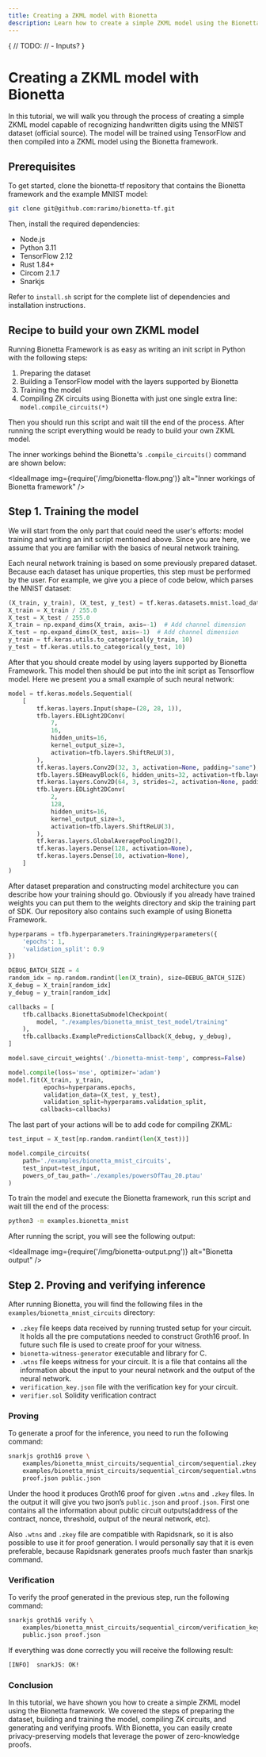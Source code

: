 ```yaml
---
title: Creating a ZKML model with Bionetta
description: Learn how to create a simple ZKML model using the Bionetta framework and use it for proving and verifying handwritten digit recognition.
---
```



{
    // TODO:
    // - Inputs?
}

# Creating a ZKML model with Bionetta

In this tutorial, we will walk you through the process of creating a simple ZKML model capable of recognizing handwritten digits using the MNIST dataset (<OutLink href="https://keras.io/api/datasets/mnist/">official source</OutLink>). The model will be trained using TensorFlow and then compiled into a ZKML model using the Bionetta framework.

## Prerequisites

To get started, clone the <OutLink href="">bionetta-tf</OutLink> repository that contains the Bionetta framework and the example MNIST model:

```bash
git clone git@github.com:rarimo/bionetta-tf.git
```

Then, install the required dependencies:

- Node.js
- Python 3.11
- TensorFlow 2.12
- Rust 1.84+
- Circom 2.1.7
- Snarkjs

Refer to <OutLink href="https://github.com/rarimo/bionetta-tf/blob/115f9a1e0b720b8c9acbce0a3f8eca02e7bc206c/install.sh">`install.sh` script</OutLink> for the complete list of dependencies and installation instructions.

## Recipe to build your own ZKML model

Running Bionetta Framework is as easy as writing an init script in Python with the following steps:

1. Preparing the dataset
2. Building a TensorFlow model with the layers supported by Bionetta
3. Training the model
4. Compiling ZK circuits using Bionetta with just one single extra line: `model.compile_circuits(*)`

Then you should run this script and wait till the end of the process. After running the script everything would be ready to build your own ZKML model.

The inner workings behind the Bionetta's `.compile_circuits()` command are shown below:

<IdealImage img={require('/img/bionetta-flow.png')} alt="Inner workings of Bionetta framework" />

## Step 1. Training the model

We will start from the only part that could need the user's efforts: model training and writing an init script mentioned above. Since you are here, we assume that you are familiar with the basics of neural network training.

Each neural network training is based on some previously prepared dataset. Because each dataset has unique properties, this step must be performed by the user. For example, we give you a piece of code below, which parses the MNIST dataset:

```python
(X_train, y_train), (X_test, y_test) = tf.keras.datasets.mnist.load_data()
X_train = X_train / 255.0
X_test = X_test / 255.0
X_train = np.expand_dims(X_train, axis=-1)  # Add channel dimension
X_test = np.expand_dims(X_test, axis=-1)  # Add channel dimension
y_train = tf.keras.utils.to_categorical(y_train, 10)
y_test = tf.keras.utils.to_categorical(y_test, 10)
```

After that you should create model by using layers supported by Bionetta Framework. This model then should be put into the init script as Tensorflow model. Here we present you a small example of such neural network:

```python
model = tf.keras.models.Sequential(
    [
        tf.keras.layers.Input(shape=(28, 28, 1)),
        tfb.layers.EDLight2DConv(
            7,
            16,
            hidden_units=16,
            kernel_output_size=3,
            activation=tfb.layers.ShiftReLU(3),
        ),
        tf.keras.layers.Conv2D(32, 3, activation=None, padding="same"),
        tfb.layers.SEHeavyBlock(6, hidden_units=32, activation=tfb.layers.ShiftReLU(2)),
        tf.keras.layers.Conv2D(64, 3, strides=2, activation=None, padding="same"),
        tfb.layers.EDLight2DConv(
            2,
            128,
            hidden_units=16,
            kernel_output_size=3,
            activation=tfb.layers.ShiftReLU(3),
        ),
        tf.keras.layers.GlobalAveragePooling2D(),
        tf.keras.layers.Dense(128, activation=None),
        tf.keras.layers.Dense(10, activation=None),
    ]
)

```

After dataset preparation and constructing model architecture you can describe how your training should go. Obviously if you already have trained weights you can put them to the weights directory and skip the training part of SDK. Our repository also contains such example of using Bionetta Framework.

```python
hyperparams = tfb.hyperparameters.TrainingHyperparameters({
    'epochs': 1,
    'validation_split': 0.9
})

DEBUG_BATCH_SIZE = 4
random_idx = np.random.randint(len(X_train), size=DEBUG_BATCH_SIZE)
X_debug = X_train[random_idx]
y_debug = y_train[random_idx]

callbacks = [
    tfb.callbacks.BionettaSubmodelCheckpoint(
        model, "./examples/bionetta_mnist_test_model/training"
    ),
    tfb.callbacks.ExamplePredictionsCallback(X_debug, y_debug),
]

model.save_circuit_weights('./bionetta-mnist-temp', compress=False)

model.compile(loss='mse', optimizer='adam')
model.fit(X_train, y_train,
          epochs=hyperparams.epochs,
          validation_data=(X_test, y_test),
          validation_split=hyperparams.validation_split,
         callbacks=callbacks)
```

The last part of your actions will be to add code for compiling ZKML:

```python
test_input = X_test[np.random.randint(len(X_test))]

model.compile_circuits(
    path='./examples/bionetta_mnist_circuits',
    test_input=test_input,
    powers_of_tau_path='./examples/powersOfTau_20.ptau'
)
```

To train the model and execute the Bionetta framework, run this script and wait till the end of the process:

```bash
python3 -m examples.bionetta_mnist
```

After running the script, you will see the following output:

<IdealImage img={require('/img/bionetta-output.png')} alt="Bionetta output" />

## Step 2. Proving and verifying inference

After running Bionetta, you will find the following files in the `examples/bionetta_mnist_circuits` directory:
- `.zkey` file keeps data received by running trusted setup for your circuit. It holds all the pre computations needed to construct Groth16 proof. In future such file is used to create proof for your witness.
- `bionetta-witness-generator` executable and library for C.
- `.wtns`  file keeps witness for your circuit. It is a file that contains all the information about the input to your neural network and the output of the neural network.
- `verification_key.json` file with the verification key for your circuit.
- `verifier.sol` Solidity verification contract

### Proving

To generate a proof for the inference, you need to run the following command:

```bash
snarkjs groth16 prove \
    examples/bionetta_mnist_circuits/sequential_circom/sequential.zkey \
    examples/bionetta_mnist_circuits/sequential_circom/sequential.wtns \
    proof.json public.json
```

Under the hood it produces Groth16 proof for given `.wtns` and `.zkey` files. In the output it will give you  two json’s `public.json`  and `proof.json`. First one contains all the information about public circuit outputs(address of the contract, nonce, threshold, output of the neural network, etc).

Also `.wtns` and `.zkey` file are compatible with <OutLink href="https://github.com/iden3/rapidsnark">Rapidsnark</OutLink>, so it is also possible to use it for proof generation. I would personally say that it is even preferable, because Rapidsnark generates proofs much faster than snarkjs command.

### Verification

To verify the proof generated in the previous step, run the following command:

```bash
snarkjs groth16 verify \
    examples/bionetta_mnist_circuits/sequential_circom/verification_key.json \
    public.json proof.json
```

If everything was done correctly you will receive the following result:

```bash
[INFO]  snarkJS: OK!
```

### Conclusion

In this tutorial, we have shown you how to create a simple ZKML model using the Bionetta framework. We covered the steps of preparing the dataset, building and training the model, compiling ZK circuits, and generating and verifying proofs. With Bionetta, you can easily create privacy-preserving models that leverage the power of zero-knowledge proofs.